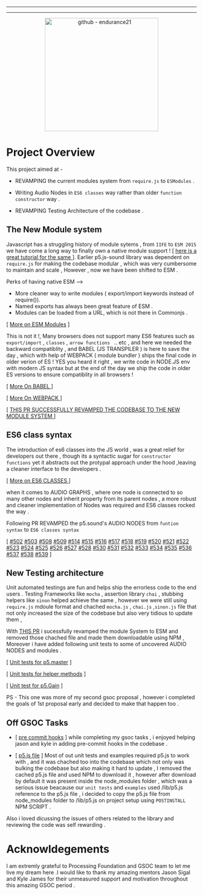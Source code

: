 
---

---


<p align="center">
  <img src="https://github.com/endurance21/GSOC-20-WrapUp/blob/master/assets/images/gsoc-heading.png"  alt  = "github - endurance21" width="300" style="margin-left:50%;transform:translateX(-50%);"/>
</p

<p>

# Project Overview
  This project aimed at - 
  * REVAMPING the current modules system from ``require.js`` to ``ESModules`` .
  
  * Writing   Audio Nodes in `ES6 classes` way rather than older `function constructor` way  .
  
  * REVAMPING Testing Architecture of the codebase  .
  
</p>

## The New Module system 
Javascript has  a struggling  history of module sytems , from ``IIFE`` to ``ESM 2015`` we have come a long  way to finally own a native module support ! [ [here is a great tutorial for the same ](https://www.youtube.com/watch?v=qJWALEoGge4&t=3s) ].
Earlier p5.js-sound library was dependent on  `require.js` for making the codebase modular , which was very cumbersome to maintain and scale , However , now we have been shifted to ESM .

Perks of having native ESM -->

 * More cleaner way to write modules ( export/import keywords instead of require()).
 * Named exports has always been great feature of ESM .
 * Modules can be loaded from a URL, which is not there in Commonjs .

[ [More on ESM Modules](https://nodejs.org/api/esm.html#esm_ecmascript_modules) ]



This is not it !,
Many browsers does not support many ES6 features such as `export/import` , ``classes``  , ``arrow functions `` .. etc , and here we needed the backward compatiblity , and BABEL (JS TRANSPILER ) is 
here to save the day  , which with help of WEBPACK ( module bundler ) ships the final code in older verion of ES ! YES you heard it right , we write code in NODE.JS env with modern JS syntax but at the end of the day we ship the code in older ES versions to ensure compatiblity in all browsers ! 



[ [More On BABEL ](https://babeljs.io/docs/en/babel-preset-env) ]

[ [More On WEBPACK ](https://webpack.js.org/concepts/ ) ]


 [ [THIS PR SUCCESSFULLY REVAMPED THE CODEBASE TO THE NEW MODULE SYSTEM ](https://github.com/processing/p5.js-sound/pull/489) ]



## ES6 class syntax 

The introduction of es6 classes into the JS world , was a great relief for developers out there , though its a syntactic sugar for ``constructor functions`` yet it abstracts out the protypal approach under the hood ,leaving a cleaner interface to the developers .

[ [More on ES6 CLASSES ](https://developer.mozilla.org/en-US/docs/Web/JavaScript/Reference/Classes) ]

when it comes to AUDIO GRAPHS , where one node is connected to so many other nodes and inherit property from its parent nodes , a more robust and cleaner  implementation of Nodes was required and ES6 classes rocked the way  .

Following PR REVAMPED the p5.sound's   AUDIO NODES from ``funtion syntax`` to  ``ES6 classes syntax``

 [ [#502](https://github.com/processing/p5.js-sound/pull/502)
[#503](https://github.com/processing/p5.js-sound/pull/503)
[#508](https://github.com/processing/p5.js-sound/pull/508)
[#509](https://github.com/processing/p5.js-sound/pull/509)
[#514](https://github.com/processing/p5.js-sound/pull/514)
[#515](https://github.com/processing/p5.js-sound/pull/515)
[#516](https://github.com/processing/p5.js-sound/pull/516)
[#517](https://github.com/processing/p5.js-sound/pull/517)
[#518](https://github.com/processing/p5.js-sound/pull/518)
[#519](https://github.com/processing/p5.js-sound/pull/519)
[#520](https://github.com/processing/p5.js-sound/pull/520)
[#521](https://github.com/processing/p5.js-sound/pull/521)
[#522](https://github.com/processing/p5.js-sound/pull/522)
[#523](https://github.com/processing/p5.js-sound/pull/523)
[#524](https://github.com/processing/p5.js-sound/pull/524)
[#525](https://github.com/processing/p5.js-sound/pull/525)
[#526](https://github.com/processing/p5.js-sound/pull/526)
[#527](https://github.com/processing/p5.js-sound/pull/527)
[#528](https://github.com/processing/p5.js-sound/pull/528)
[#530](https://github.com/processing/p5.js-sound/pull/530)
[#531](https://github.com/processing/p5.js-sound/pull/531)
[#532](https://github.com/processing/p5.js-sound/pull/532)
[#533](https://github.com/processing/p5.js-sound/pull/533)
[#534](https://github.com/processing/p5.js-sound/pull/534)
[#535](https://github.com/processing/p5.js-sound/pull/535)
[#536](https://github.com/processing/p5.js-sound/pull/536)
[#537](https://github.com/processing/p5.js-sound/pull/537)
[#538](https://github.com/processing/p5.js-sound/pull/538)
[#539](https://github.com/processing/p5.js-sound/pull/539) ]



## New Testing architecture 
Unit automated  testings are fun and helps ship the errorless code to the end users .  Testing Frameworks like ``mocha`` , assertion library ``chai`` , stubbing helpers like ``sinon``  helped achieve the same , however we were still using ``require.js`` mdoule format and chached ``mocha.js`` , ``chai.js`` ,``sinon.js`` file that not only increased the size of the codebase but also very tidious to update them ,

With [THIS PR](https://github.com/processing/p5.js-sound/pull/541) i sucessfully revamped the module System to ESM and removed those chached file and made them downloadable using NPM , Moreover i have added following  unit tests to some of uncovered AUDIO NODES and  modules .


[ [Unit tests for p5.master](https://github.com/processing/p5.js-sound/pull/463) ] 

[ [Unit tests for helper methods](https://github.com/processing/p5.js-sound/pull/440) ]

[ [Unit test for p5.Gain](https://github.com/processing/p5.js-sound/pull/462) ]

PS - This one was more of my second gsoc proposal , however i  completed the  goals  of  1st proposal early and decided to make that happen too . 


## Off GSOC Tasks
*  [ [pre commit hooks](https://github.com/processing/p5.js-sound/pull/492)  ]
while completing my gsoc tasks , i enjoyed helping jason and kyle in  adding  pre-commit hooks in the codebase .

 
* [ [p5.js file](https://github.com/processing/p5.js-sound/pull/501) ]
Most of out unit  tests and examples  required p5.js to work with , and it was chached too into the codebase which not only was bulking the codebase but also making it hard to update , I removed the cached p5.js file and used NPM to download it  , however after download by default it was present inside the node_modules folder , which was a serious issue beacause  our ``unit tests`` and  ``examples``  used  /lib/p5.js reference to the  p5.js file , i decided to copy the p5.js file from  node_modules folder  to /lib/p5.js on project setup  using ``POSTINSTALL``  NPM SCRIPT .

Also  i loved  dicussing the issues of others related to the library and reviewing  the code was self rewarding .


# Acknowldegements
I am extremly grateful to Processing Foundation and GSOC team to let me  live my dream here .I would like to thank my amazing mentors Jason Sigal and Kyle James for their unmeasured support and motivation throughout this amazing GSOC period .

  